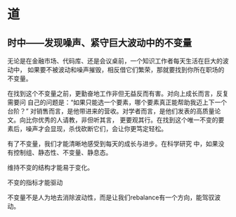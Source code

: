 # 道
## 时中——发现噪声、紧守巨大波动中的不变量

无论是在金融市场、代码库、还是会议桌前，一个知识工作者每天生活在巨大的波动中，
如果要不被波动和噪声摧毁，相反借它们繁荣，那就要找到你所在职场的不变量。

在找到这个不变量之前，更勤奋地工作非但无益反而有害。对向上成长而言，反复需要问
自己的问题是：“如果只能选一个要素，哪个要素真正能帮助我迈上下一个台阶？”
对销售而言，是他带进来的营收。对学者而言，是他们发表的高质量论文。向比你优秀的人请教，非但听其言，
更要观其行。在找到这个唯一不变的要素后，噪声才会显现，杀伐砍断它们，会让你更笃定轻松。

有了不变量，我们才能清晰地感受到每天的成长与进步。在科学研究
中，如果没有控制组、静态性、不变量、静息态。

维持不变的结构才能易于变化。

不变的指标才能驱动

不变量不是人为地去消除波动性，而是让我们rebalance有一个方向，能驾驭波动。


